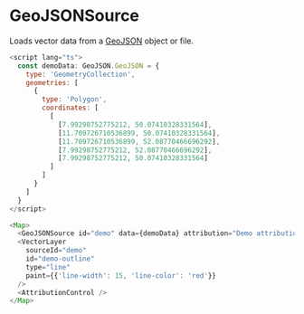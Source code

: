 

<Meta of={GeoJSONSourceStories} />

# GeoJSONSource

Loads vector data from a [GeoJSON](https://geojson.org/) object or file.

```js
<script lang="ts">
  const demoData: GeoJSON.GeoJSON = {
    type: 'GeometryCollection',
    geometries: [
      {
        type: 'Polygon',
        coordinates: [
          [
            [7.99298752775212, 50.07410328331564],
            [11.709726710536899, 50.07410328331564],
            [11.709726710536899, 52.08770466696292],
            [7.99298752775212, 52.08770466696292],
            [7.99298752775212, 50.07410328331564]
          ]
        ]
      }
    ]
  }
</script>

<Map>
  <GeoJSONSource id="demo" data={demoData} attribution="Demo attribution" />
  <VectorLayer
    sourceId="demo"
    id="demo-outline"
    type="line"
    paint={{'line-width': 15, 'line-color': 'red'}}
  />
  <AttributionControl />
</Map>
```

<Controls />
